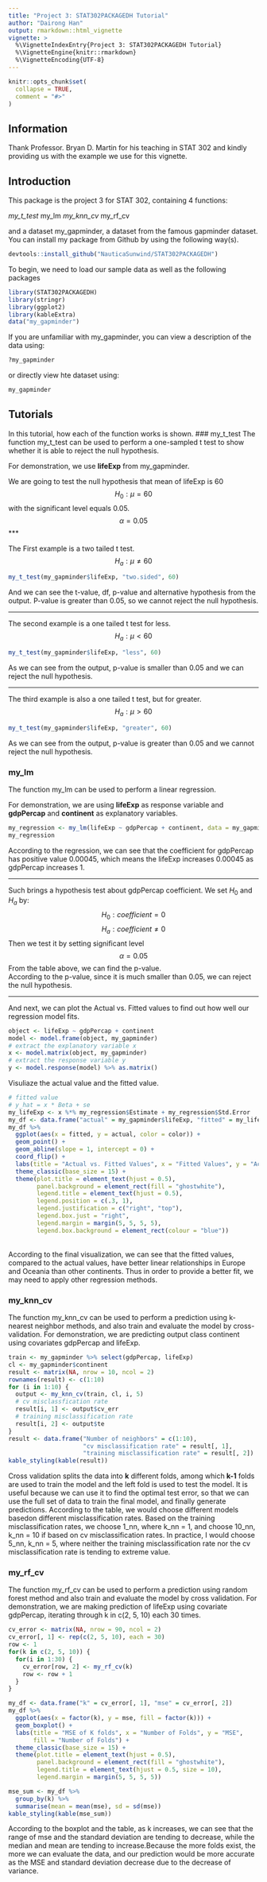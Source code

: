 ---
title: "Project 3: STAT302PACKAGEDH Tutorial"
author: "Dairong Han"
output: rmarkdown::html_vignette
vignette: >
  %\VignetteIndexEntry{Project 3: STAT302PACKAGEDH Tutorial}
  %\VignetteEngine{knitr::rmarkdown}
  %\VignetteEncoding{UTF-8}
---

```{r, include = FALSE}
knitr::opts_chunk$set(
  collapse = TRUE,
  comment = "#>"
)
```


## Information
Thank Professor. Bryan D. Martin for his teaching in STAT 302 and kindly providing us with the example we use for this vignette.

## Introduction
This package is the project 3 for STAT 302, containing 4 functions:
<p>
*my_t_test
*my_lm
*my_knn_cv
*my_rf_cv
</p>
and a dataset my_gapminder, a dataset from the famous gapminder dataset.
You can install my package from Github by using the following way(s).
```{r install, eval = FALSE}
devtools::install_github("NauticaSunwind/STAT302PACKAGEDH")
```


To begin, we need to load our sample data as well as the following packages
```{r setup}
library(STAT302PACKAGEDH)
library(stringr)
library(ggplot2)
library(kableExtra)
data("my_gapminder")
```

If you are unfamiliar with my_gapminder, you can view a description of the data using:
```{r help}
?my_gapminder
```
or directly view hte dataset using:
```{r view}
my_gapminder
```

## Tutorials
In this tutorial, how each of the function works is shown.
### my_t_test
The function my_t_test can be used to perform a one-sampled t test to show whether it is able to reject the null hypothesis.

For demonstration, we use **lifeExp** from my_gapminder.

We are going to test the null hypothesis that mean of lifeExp is 60
$$H_0: \mu = 60$$
with the significant level equals 0.05.
$$\alpha = 0.05$$
***

The First example is a two tailed t test.
$$H_a: \mu \neq 60$$
```{r}
my_t_test(my_gapminder$lifeExp, "two.sided", 60)
```
And we can see the t-value, df, p-value and alternative hypothesis from the output. P-value is greater than 0.05, so we cannot reject the null hypothesis.

***

The second example is a one tailed t test for less.
$$H_a: \mu < 60$$
```{r}
my_t_test(my_gapminder$lifeExp, "less", 60)
```
As we can see from the output, p-value is smaller than 0.05 and we can reject the null hypothesis.

***

The third example is also a one tailed t test, but for greater.
$$H_a: \mu > 60$$
```{r}
my_t_test(my_gapminder$lifeExp, "greater", 60)
```
As we can see from the output, p-value is greater than 0.05 and we cannot reject the null hypothesis.

### my_lm
The function my_lm can be used to perform a linear regression. 

For demonstration, we are using **lifeExp** as response variable and **gdpPercap** and **continent** as explanatory variables.
```{r message = FALSE, warning = FALSE}
my_regression <- my_lm(lifeExp ~ gdpPercap + continent, data = my_gapminder)
my_regression
```
According to the regression, we can see that the coefficient for gdpPercap has positive value 0.00045, which means the lifeExp increases 0.00045 as gdpPercap increases 1.

***
Such brings a hypothesis test about gdpPercap coefficient.
We set $H_0$ and $H_a$ by:
$$H_0: coefficient = 0$$
$$H_a: coefficient \neq 0$$
Then we test it by setting significant level 
$$ \alpha = 0.05$$
From the table above, we can find the p-value. <br>
According to the p-value, since it is much smaller than 0.05, we can reject the null hypothesis.

***
And next, we can plot the Actual vs. Fitted values to find out how well our regression model fits. 
```{r}
object <- lifeExp ~ gdpPercap + continent
model <- model.frame(object, my_gapminder)
# extract the explanatory variable x 
x <- model.matrix(object, my_gapminder)
# extract the response variable y
y <- model.response(model) %>% as.matrix()
```
Visuliaze the actual value and the fitted value. 
```{r fig.align="center", fig.width= 5 , fig.height= 4}
# fitted value
# y_hat = x * Beta + se
my_lifeExp <- x %*% my_regression$Estimate + my_regression$Std.Error
my_df <- data.frame("actual" = my_gapminder$lifeExp, "fitted" = my_lifeExp, "color" = my_gapminder$continent) 
my_df %>%
  ggplot(aes(x = fitted, y = actual, color = color)) +
  geom_point() +
  geom_abline(slope = 1, intercept = 0) +
  coord_flip() +    
  labs(title = "Actual vs. Fitted Values", x = "Fitted Values", y = "Actual Values", color = "Continent") +
  theme_classic(base_size = 15) +
  theme(plot.title = element_text(hjust = 0.5),
        panel.background = element_rect(fill = "ghostwhite"),
        legend.title = element_text(hjust = 0.5),
        legend.position = c(.3, 1),
        legend.justification = c("right", "top"),
        legend.box.just = "right",
        legend.margin = margin(5, 5, 5, 5),
        legend.box.background = element_rect(colour = "blue"))
```
<br>
According to the final visualization, we can see that the fitted values, compared to the actual values, have better linear relationships in Europe and Oceania than other continents. Thus in order to provide a better fit, we may need to apply other regression methods.

### my_knn_cv
The function my_knn_cv can be used to perform a prediction using k-nearest neighbor methods, and also train and evaluate the model by cross-validation.
For demonstration, we are predicting output class continent using covariates gdpPercap and lifeExp.
```{r}
train <- my_gapminder %>% select(gdpPercap, lifeExp)
cl <- my_gapminder$continent
result <- matrix(NA, nrow = 10, ncol = 2)
rownames(result) <- c(1:10)
for (i in 1:10) {
  output <- my_knn_cv(train, cl, i, 5)
  # cv misclassfication rate
  result[i, 1] <- output$cv_err
  # training misclassification rate
  result[i, 2] <- output$te
}
result <- data.frame("Number of neighbors" = c(1:10), 
                     "cv misclassification rate" = result[, 1],
                     "training misclassification rate" = result[, 2])
kable_styling(kable(result))
```
Cross validation splits the data into **k** different folds, among which **k-1** folds are used to train the model and the left fold is used to test the model. It is useful because we can use it to find the optimal test error, so that we can use the full set of data to train the final model, and finally generate predictions.
According to the table, we would choose different models basedon different misclassification rates. Based on the training misclassification rates, we choose 1_nn, where k_nn = 1, and choose 10_nn, k_nn = 10 if based on cv misclassification rates. In practice, I would choose 5_nn, k_nn = 5, where neither the training misclassification rate nor the cv misclassification rate is tending to extreme value. 

### my_rf_cv
The function my_rf_cv can be used to perform a prediction using random forest method and also train and evaluate the model by cross validation.
For demonstration, we are making prediction of lifeExp using covariate gdpPercap, iterating through k in c(2, 5, 10) each 30 times.
```{r}
cv_error <- matrix(NA, nrow = 90, ncol = 2)
cv_error[, 1] <- rep(c(2, 5, 10), each = 30)
row <- 1
for(k in c(2, 5, 10)) {
  for(i in 1:30) {
    cv_error[row, 2] <- my_rf_cv(k)
    row <- row + 1
  }
}
```
```{r fig.align="center", fig.height= 10, fig.width= 10}
my_df <- data.frame("k" = cv_error[, 1], "mse" = cv_error[, 2])
my_df %>% 
  ggplot(aes(x = factor(k), y = mse, fill = factor(k))) +
  geom_boxplot() +
  labs(title = "MSE of K folds", x = "Number of Folds", y = "MSE", 
       fill = "Number of Folds") +
  theme_classic(base_size = 15) +
  theme(plot.title = element_text(hjust = 0.5),
        panel.background = element_rect(fill = "ghostwhite"),
        legend.title = element_text(hjust = 0.5, size = 10),
        legend.margin = margin(5, 5, 5, 5))
```
```{r}
mse_sum <- my_df %>% 
  group_by(k) %>%
  summarise(mean = mean(mse), sd = sd(mse))
kable_styling(kable(mse_sum))
```
According to the boxplot and the table, as k increases, we can see that the range of mse and the standard deviation are tending to decrease, while the median and mean are tending to increase.Because the more folds exist, the more we can evaluate the data, and our prediction would be more accurate as the MSE and standard deviation decrease due to the decrease of variance.
